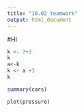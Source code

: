 ```yaml
---
title: "18.02 teamwork"
output: html_document
---
```

#HI
```r
k <- 7+3
k
a<-k
k <- a +3
k
```



```r
summary(cars)
```



```r
plot(pressure)
```


